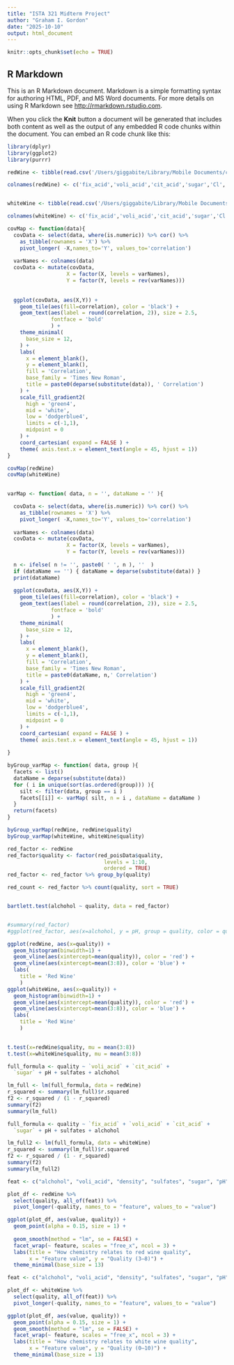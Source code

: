 ```yaml
---
title: "ISTA 321 Midterm Project"
author: "Graham I. Gordon"
date: "2025-10-10"
output: html_document
---
```


```r
knitr::opts_chunk$set(echo = TRUE)
```

## R Markdown

This is an R Markdown document. Markdown is a simple formatting syntax for authoring HTML, PDF, and MS Word documents. For more details on using R Markdown see <http://rmarkdown.rstudio.com>.

When you click the **Knit** button a document will be generated that includes both content as well as the output of any embedded R code chunks within the document. You can embed an R code chunk like this:
\
```r
library(dplyr)
library(ggplot2)
library(purrr)
```

```r
redWine <- tibble(read.csv('/Users/giggabite/Library/Mobile Documents/com~apple~CloudDocs/MyCode/Data Science/Data 321/wine+quality/winequality-red.csv',sep=';'))

colnames(redWine) <- c('fix_acid','voli_acid','cit_acid','sugar','Cl','free_SO2','total_SO2','density','pH','sulfates','alchohol','quality')


whiteWine <- tibble(read.csv('/Users/giggabite/Library/Mobile Documents/com~apple~CloudDocs/MyCode/Data Science/Data 321/wine+quality/winequality-white.csv',sep=';'))

colnames(whiteWine) <- c('fix_acid','voli_acid','cit_acid','sugar','Cl','free_SO2','total_SO2','density','pH','sulfates','alchohol','quality')
```

```r
covMap <- function(data){
  covData <- select(data, where(is.numeric)) %>% cor() %>% 
    as_tibble(rownames = 'X') %>% 
    pivot_longer( -X,names_to='Y', values_to='correlation')
  
  varNames <- colnames(data)
  covData <- mutate(covData,
                   X = factor(X, levels = varNames),
                   Y = factor(Y, levels = rev(varNames)))
  
  
  ggplot(covData, aes(X,Y)) + 
    geom_tile(aes(fill=correlation), color = 'black') +
    geom_text(aes(label = round(correlation, 2)), size = 2.5, 
              fontface = 'bold'
              ) +
    theme_minimal(
      base_size = 12, 
    ) + 
    labs(
      x = element_blank(),
      y = element_blank(),
      fill = 'Correlation',
      base_family = 'Times New Roman',
      title = paste0(deparse(substitute(data)), ' Correlation')
    ) + 
    scale_fill_gradient2(
      high = 'green4',
      mid = 'white',
      low = 'dodgerblue4',
      limits = c(-1,1),
      midpoint = 0
    ) + 
    coord_cartesian( expand = FALSE ) + 
    theme( axis.text.x = element_text(angle = 45, hjust = 1))
}

covMap(redWine)
covMap(whiteWine)
  


```

```r

varMap <- function( data, n = '', dataName = '' ){

  covData <- select(data, where(is.numeric)) %>% cor() %>% 
    as_tibble(rownames = 'X') %>% 
    pivot_longer( -X,names_to='Y', values_to='correlation')
  
  varNames <- colnames(data)
  covData <- mutate(covData,
                   X = factor(X, levels = varNames),
                   Y = factor(Y, levels = rev(varNames)))
  
  n <- ifelse( n != '', paste0( ' ', n ), ''  )
  if (dataName == '') { dataName = deparse(substitute(data)) }
  print(dataName)
  
  ggplot(covData, aes(X,Y)) + 
    geom_tile(aes(fill=correlation), color = 'black') +
    geom_text(aes(label = round(correlation, 2)), size = 2.5, 
              fontface = 'bold'
              ) +
    theme_minimal(
      base_size = 12, 
    ) + 
    labs(
      x = element_blank(),
      y = element_blank(),
      fill = 'Correlation',
      base_family = 'Times New Roman',
      title = paste0(dataName, n,' Correlation')
    ) + 
    scale_fill_gradient2(
      high = 'green4',
      mid = 'white',
      low = 'dodgerblue4',
      limits = c(-1,1),
      midpoint = 0
    ) + 
    coord_cartesian( expand = FALSE ) + 
    theme( axis.text.x = element_text(angle = 45, hjust = 1))
  
}

byGroup_varMap <- function( data, group ){
  facets <- list()
  dataName = deparse(substitute(data))
  for ( i in unique(sort(as.ordered(group))) ){
    silt <- filter(data, group == i )
    facets[[i]] <- varMap( silt, n = i , dataName = dataName )
  }
  return(facets)
}

byGroup_varMap(redWine, redWine$quality)
byGroup_varMap(whiteWine, whiteWine$quality)

```

```r
red_factor <- redWine
red_factor$quality <- factor(red_poisData$quality, 
                               levels = 1:10,
                               ordered = TRUE)
red_factor <- red_factor %>% group_by(quality)

red_count <- red_factor %>% count(quality, sort = TRUE)


bartlett.test(alchohol ~ quality, data = red_factor)


#summary(red_factor)
#ggplot(red_factor, aes(x=alchohol, y = pH, group = quality, color = quality)) + geom_line()

```




```r

ggplot(redWine, aes(x=quality)) + 
  geom_histogram(binwidth=1) + 
  geom_vline(aes(xintercept=mean(quality)), color = 'red') + 
  geom_vline(aes(xintercept=mean(3:8)), color = 'blue') + 
  labs(
    title = 'Red Wine'
    )
ggplot(whiteWine, aes(x=quality)) + 
  geom_histogram(binwidth=1) + 
  geom_vline(aes(xintercept=mean(quality)), color = 'red') + 
  geom_vline(aes(xintercept=mean(3:8)), color = 'blue') + 
  labs(
    title = 'Red Wine'
    ) 
  
```


```r
t.test(x=redWine$quality, mu = mean(3:8))
t.test(x=whiteWine$quality, mu = mean(3:8))
```

```r
full_formula <- quality ~ `voli_acid` + `cit_acid` +
  `sugar` + pH + sulfates + alchohol

lm_full <- lm(full_formula, data = redWine)
r_squared <- summary(lm_full)$r.squared
f2 <- r_squared / (1 - r_squared)
summary(f2)
summary(lm_full)
```

```r
full_formula <- quality ~ `fix_acid` + `voli_acid` + `cit_acid` +
  `sugar` + pH + sulfates + alchohol

lm_full2 <- lm(full_formula, data = whiteWine)
r_squared <- summary(lm_full)$r.squared
f2 <- r_squared / (1 - r_squared)
summary(f2)
summary(lm_full2)
```

```r
feat <- c("alchohol", "voli_acid", "density", "sulfates", "sugar", "pH")

plot_df <- redWine %>%
  select(quality, all_of(feat)) %>%
  pivot_longer(-quality, names_to = "feature", values_to = "value")

ggplot(plot_df, aes(value, quality)) +
  geom_point(alpha = 0.15, size = 1) +
  
  geom_smooth(method = "lm", se = FALSE) +
  facet_wrap(~ feature, scales = "free_x", ncol = 3) +
  labs(title = "How chemistry relates to red wine quality",
       x = "Feature value", y = "Quality (3–8)") +
  theme_minimal(base_size = 13) 
```

```r
feat <- c("alchohol", "voli_acid", "density", "sulfates", "sugar", "pH")

plot_df <- whiteWine %>%
  select(quality, all_of(feat)) %>%
  pivot_longer(-quality, names_to = "feature", values_to = "value")

ggplot(plot_df, aes(value, quality)) +
  geom_point(alpha = 0.15, size = 1) +
  geom_smooth(method = "lm", se = FALSE) +
  facet_wrap(~ feature, scales = "free_x", ncol = 3) +
  labs(title = "How chemistry relates to white wine quality",
       x = "Feature value", y = "Quality (0–10)") +
  theme_minimal(base_size = 13)
```







